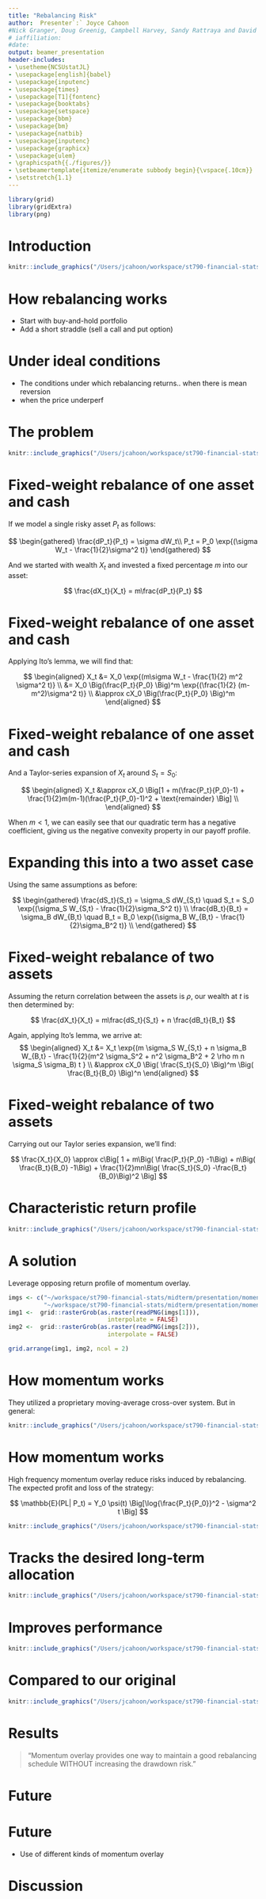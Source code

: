 ```yaml
---
title: "Rebalancing Risk"
author:  Presenter`:` Joyce Cahoon 
#Nick Granger, Doug Greenig, Campbell Harvey, Sandy Rattraya and David Zou
# iaffiliation:
#date: 
output: beamer_presentation
header-includes:
- \usetheme{NCSUstatJL}
- \usepackage[english]{babel}
- \usepackage{inputenc}
- \usepackage{times}
- \usepackage[T1]{fontenc}
- \usepackage{booktabs}
- \usepackage{setspace}
- \usepackage{bbm}
- \usepackage{bm}
- \usepackage{natbib}
- \usepackage{inputenc}
- \usepackage{graphicx}
- \usepackage{ulem}
- \graphicspath{{./figures/}}
- \setbeamertemplate{itemize/enumerate subbody begin}{\vspace{.10cm}}
- \setstretch{1.1} 
---
```


```r
library(grid)
library(gridExtra)
library(png)
```

# Introduction 

```r
knitr::include_graphics("/Users/jcahoon/workspace/st790-financial-stats/midterm/presentation/split.png")
```


# How rebalancing works

- Start with buy-and-hold portfolio 
- Add a short straddle (sell a call and put option)

# Under ideal conditions

- The conditions under which rebalancing returns.. when there is mean reversion 
- when the price underperf

# The problem 

```r
knitr::include_graphics("/Users/jcahoon/workspace/st790-financial-stats/midterm/presentation/rebalancing.png")
```

# Fixed-weight rebalance of one asset and cash

If we model a single risky asset $P_t$ as follows: 

$$
\begin{gathered}
\frac{dP_t}{P_t} = \sigma dW_t\\ 
P_t = P_0 \exp{(\sigma W_t - \frac{1}{2}\sigma^2 t)}
\end{gathered}
$$

And we started with wealth $X_t$ and invested a fixed percentage $m$ into our asset: 

$$
\frac{dX_t}{X_t} = m\frac{dP_t}{P_t}
$$

# Fixed-weight rebalance of one asset and cash

Applying Ito's lemma, we will find that: 

$$
\begin{aligned}
X_t &= X_0 \exp{(m\sigma W_t - \frac{1}{2} m^2 \sigma^2 t)} \\ 
&= X_0 \Big(\frac{P_t}{P_0} \Big)^m \exp{(\frac{1}{2} (m-m^2)\sigma^2 t)} \\
&\approx cX_0 \Big(\frac{P_t}{P_0} \Big)^m
\end{aligned}
$$

# Fixed-weight rebalance of one asset and cash

And a Taylor-series expansion of $X_t$ around $S_t = S_0$: 

$$
\begin{aligned}
X_t &\approx cX_0 \Big[1 + m(\frac{P_t}{P_0}-1) + \frac{1}{2}m(m-1)(\frac{P_t}{P_0}-1)^2 + \text{remainder} \Big] \\ 
\end{aligned}
$$

When $m <1$, we can easily see that our quadratic term has a negative coefficient, giving us the negative convexity property in our payoff profile. 

# Expanding this into a two asset case 

Using the same assumptions as before: 

$$
\begin{gathered}
\frac{dS_t}{S_t} = \sigma_S dW_{S,t} \quad S_t = S_0 \exp{(\sigma_S W_{S,t} - \frac{1}{2}\sigma_S^2 t)}  \\
\frac{dB_t}{B_t} = \sigma_B dW_{B,t} \quad B_t = B_0 \exp{(\sigma_B W_{B,t} - \frac{1}{2}\sigma_B^2 t)}  \\
\end{gathered}
$$

# Fixed-weight rebalance of two assets

Assuming the return correlation between the assets is $\rho$, our wealth at $t$ is then determined by: 

$$
\frac{dX_t}{X_t} = m\frac{dS_t}{S_t} + n \frac{dB_t}{B_t}
$$

Again, applying Ito's lemma, we arrive at: 
 $$
 \begin{aligned}
 X_t &= X_t \exp{(m \sigma_S W_{S,t} + n \sigma_B W_{B,t} - \frac{1}{2}(m^2 \sigma_S^2 + n^2 \sigma_B^2 + 2 \rho m n \sigma_S \sigma_B) t }  \\ 
 &\approx cX_0 \Big( \frac{S_t}{S_0} \Big)^m \Big( \frac{B_t}{B_0} \Big)^n 
 \end{aligned}
 $$

# Fixed-weight rebalance of two assets

Carrying out our Taylor series expansion, we'll find: 

$$
\frac{X_t}{X_0} \approx c\Big[ 1 + m\Big( \frac{P_t}{P_0} -1\Big)  +
n\Big( \frac{B_t}{B_0} -1\Big)  + 
\frac{1}{2}mn\Big( \frac{S_t}{S_0} -\frac{B_t}{B_0}\Big)^2 \Big]
$$ 

# Characteristic return profile  

```r
knitr::include_graphics("/Users/jcahoon/workspace/st790-financial-stats/midterm/presentation/rebalancing_2.png")
```

# A solution

Leverage opposing return profile of momentum overlay.

```r
imgs <- c("~/workspace/st790-financial-stats/midterm/presentation/momentum_c1.png", 
          "~/workspace/st790-financial-stats/midterm/presentation/momentum_c2.png")
img1 <-  grid::rasterGrob(as.raster(readPNG(imgs[1])),
                            interpolate = FALSE)
img2 <-  grid::rasterGrob(as.raster(readPNG(imgs[2])),
                            interpolate = FALSE)

grid.arrange(img1, img2, ncol = 2)
```

# How momentum works 

They utilized a proprietary moving-average cross-over system. But in general: 

```r
knitr::include_graphics("/Users/jcahoon/workspace/st790-financial-stats/midterm/presentation/macd.png")
```

# How momentum works

High frequency momentum overlay reduce risks induced by rebalancing. The expected profit and loss of the strategy:

$$
\mathbb{E}(PL| P_t) = Y_0 \psi(t) \Big[\log{\frac{P_t}{P_0}}^2 - \sigma^2 t \Big]
$$

```r
knitr::include_graphics("/Users/jcahoon/workspace/st790-financial-stats/midterm/presentation/momentum_overlay.png")
```

# Tracks the desired long-term allocation 

```r
knitr::include_graphics("/Users/jcahoon/workspace/st790-financial-stats/midterm/presentation/momentum_overlay_equities.png")
```

# Improves performance 

```r
knitr::include_graphics("/Users/jcahoon/workspace/st790-financial-stats/midterm/presentation/momentum_cul.png")
```

# Compared to our original 

```r
knitr::include_graphics("/Users/jcahoon/workspace/st790-financial-stats/midterm/presentation/momentum_original.png")
```

# Results

> "Momentum overlay provides one way to maintain a good rebalancing schedule WITHOUT increasing the drawdown risk."

# Future

# Future 

- Use of different kinds of momentum overlay  

# Discussion 

